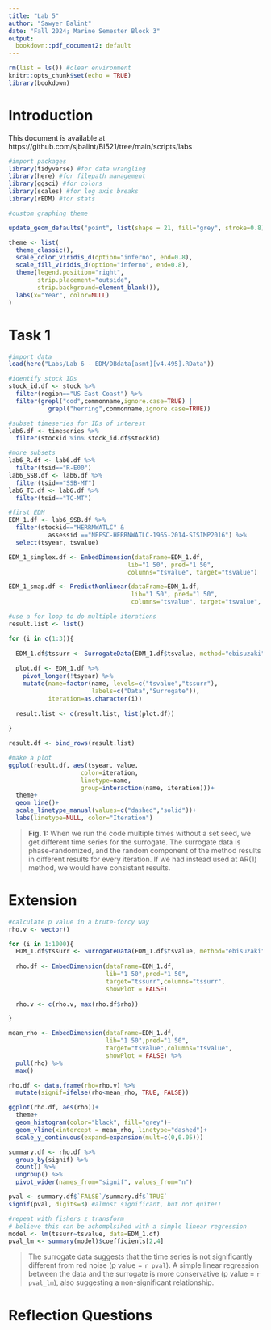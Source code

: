 ```yaml
---
title: "Lab 5"
author: "Sawyer Balint"
date: "Fall 2024; Marine Semester Block 3"
output:
  bookdown::pdf_document2: default
---
```


```r
rm(list = ls()) #clear environment
knitr::opts_chunk$set(echo = TRUE)
library(bookdown)
```

# Introduction

This document is available at https://github.com/sjbalint/BI521/tree/main/scripts/labs

```r
#import packages
library(tidyverse) #for data wrangling
library(here) #for filepath management
library(ggsci) #for colors
library(scales) #for log axis breaks
library(rEDM) #for stats

#custom graphing theme

update_geom_defaults("point", list(shape = 21, fill="grey", stroke=0.8))

theme <- list(
  theme_classic(),
  scale_color_viridis_d(option="inferno", end=0.8),
  scale_fill_viridis_d(option="inferno", end=0.8),
  theme(legend.position="right",
        strip.placement="outside",
        strip.background=element_blank()),
  labs(x="Year", color=NULL)
)

```

# Task 1

```r
#import data
load(here("Labs/Lab 6 - EDM/DBdata[asmt][v4.495].RData"))

#identify stock IDs
stock_id.df <- stock %>%
  filter(region=="US East Coast") %>%
  filter(grepl("cod",commonname,ignore.case=TRUE) | 
           grepl("herring",commonname,ignore.case=TRUE))

#subset timeseries for IDs of interest
lab6.df <- timeseries %>%
  filter(stockid %in% stock_id.df$stockid)

#more subsets
lab6_R.df <- lab6.df %>%
  filter(tsid=="R-E00")
lab6_SSB.df <- lab6.df %>%
  filter(tsid=="SSB-MT")
lab6_TC.df <- lab6.df %>%
  filter(tsid=="TC-MT")

#first EDM
EDM_1.df <- lab6_SSB.df %>%
  filter(stockid=="HERRNWATLC" & 
           assessid =="NEFSC-HERRNWATLC-1965-2014-SISIMP2016") %>%
  select(tsyear, tsvalue)

EDM_1_simplex.df <- EmbedDimension(dataFrame=EDM_1.df, 
                                 lib="1 50", pred="1 50", 
                                 columns="tsvalue", target="tsvalue")

EDM_1_smap.df <- PredictNonlinear(dataFrame=EDM_1.df, 
                                  lib="1 50", pred="1 50", 
                                  columns="tsvalue", target="tsvalue", E=9)

#use a for loop to do multiple iterations
result.list <- list()

for (i in c(1:3)){
  
  EDM_1.df$tssurr <- SurrogateData(EDM_1.df$tsvalue, method="ebisuzaki",1)
  
  plot.df <- EDM_1.df %>%
    pivot_longer(!tsyear) %>%
    mutate(name=factor(name, levels=c("tsvalue","tssurr"),
                       labels=c("Data","Surrogate")),
           iteration=as.character(i))
  
  result.list <- c(result.list, list(plot.df))
  
}

result.df <- bind_rows(result.list)

#make a plot
ggplot(result.df, aes(tsyear, value, 
                    color=iteration,
                    linetype=name,
                    group=interaction(name, iteration)))+
  theme+
  geom_line()+
  scale_linetype_manual(values=c("dashed","solid"))+
  labs(linetype=NULL, color="Iteration")


```

> **Fig. 1:** When we run the code multiple times without a set seed, we get different time series for the surrogate. The surrogate data is phase-randomized, and the random component of the method results in different results for every iteration. If we had instead used at AR(1) method, we would have consistant results.

# Extension

```r

#calculate p value in a brute-forcy way
rho.v <- vector()

for (i in 1:1000){
  EDM_1.df$tssurr <- SurrogateData(EDM_1.df$tsvalue, method="ebisuzaki",1)
  
  rho.df <- EmbedDimension(dataFrame=EDM_1.df, 
                           lib="1 50",pred="1 50",
                           target="tssurr",columns="tssurr",
                           showPlot = FALSE)
  
  rho.v <- c(rho.v, max(rho.df$rho))

}

mean_rho <- EmbedDimension(dataFrame=EDM_1.df, 
                           lib="1 50",pred="1 50",
                           target="tsvalue",columns="tsvalue",
                           showPlot = FALSE) %>%
  pull(rho) %>%
  max()

rho.df <- data.frame(rho=rho.v) %>%
  mutate(signif=ifelse(rho<mean_rho, TRUE, FALSE))

ggplot(rho.df, aes(rho))+
  theme+
  geom_histogram(color="black", fill="grey")+
  geom_vline(xintercept = mean_rho, linetype="dashed")+
  scale_y_continuous(expand=expansion(mult=c(0,0.05)))

summary.df <- rho.df %>%
  group_by(signif) %>%
  count() %>%
  ungroup() %>%
  pivot_wider(names_from="signif", values_from="n")

pval <- summary.df$`FALSE`/summary.df$`TRUE`
signif(pval, digits=3) #almost significant, but not quite!!

#repeat with fishers z transform
# believe this can be achomplsihed with a simple linear regression
model <- lm(tssurr~tsvalue, data=EDM_1.df)
pval_lm <- summary(model)$coefficients[2,4]

```

> The surrogate data suggests that the time series is not significantly different from red noise (p value = `r pval`). A simple linear regression between the data and the surrogate is more conservative (p value = `r pval_lm`), also suggesting a non-significant relationship.

# Reflection Questions

> 

